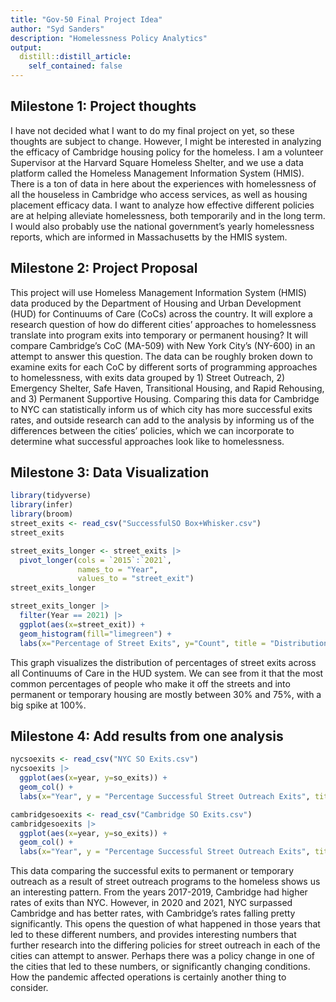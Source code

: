 ```yaml
---
title: "Gov-50 Final Project Idea"
author: "Syd Sanders"
description: "Homelessness Policy Analytics"
output:
  distill::distill_article:
    self_contained: false
---
```




## Milestone 1: Project thoughts

I have not decided what I want to do my final project on yet, so these thoughts are subject to change. However, I might be interested in analyzing the efficacy of Cambridge housing policy for the homeless. I am a volunteer Supervisor at the Harvard Square Homeless Shelter, and we use a data platform called the Homeless Management Information System (HMIS). There is a ton of data in here about the experiences with homelessness of all the houseless in Cambridge who access services, as well as housing placement efficacy data. I want to analyze how effective different policies are at helping alleviate homelessness, both temporarily and in the long term. I would also probably use the national government's yearly homelessness reports, which are informed in Massachusetts by the HMIS system. 

## Milestone 2: Project Proposal

This project will use Homeless Management Information System (HMIS) data produced by the Department of Housing and Urban Development (HUD) for Continuums of Care (CoCs) across the country. It will explore a research question of how do different cities’ approaches to homelessness translate into program exits into temporary or permanent housing? It will compare Cambridge’s CoC (MA-509) with New York City’s (NY-600) in an attempt to answer this question. The data can be roughly broken down to examine exits for each CoC by different sorts of programming approaches to homelessness, with exits data grouped by 1) Street Outreach, 2) Emergency Shelter, Safe Haven, Transitional Housing, and Rapid Rehousing, and 3) Permanent Supportive Housing. Comparing this data for Cambridge to NYC can statistically inform us of which city has more successful exits rates, and outside research can add to the analysis by informing us of the differences between the cities’ policies, which we can incorporate to determine what successful approaches look like to homelessness. 

## Milestone 3: Data Visualization

```r
library(tidyverse)
library(infer)
library(broom)
street_exits <- read_csv("SuccessfulSO Box+Whisker.csv")
street_exits
```


```r
street_exits_longer <- street_exits |>
  pivot_longer(cols = `2015`:`2021`,
               names_to = "Year",
               values_to = "street_exit")
street_exits_longer

street_exits_longer |>
  filter(Year == 2021) |>
  ggplot(aes(x=street_exit)) +
  geom_histogram(fill="limegreen") +
  labs(x="Percentage of Street Exits", y="Count", title = "Distribution of Street Exit Percentages across HUD CoCs")

```
This graph visualizes the distribution of percentages of street exits across all Continuums of Care in the HUD system. We can see from it that the most common percentages of people who make it off the streets and into permanent or temporary housing are mostly between 30% and 75%, with a big spike at 100%.

## Milestone 4: Add results from one analysis

```r
nycsoexits <- read_csv("NYC SO Exits.csv")
nycsoexits |>
  ggplot(aes(x=year, y=so_exits)) +
  geom_col() +
  labs(x="Year", y = "Percentage Successful Street Outreach Exits", title = "Percentage of Successful Street Outreach Exits by Year")
```
```r
cambridgesoexits <- read_csv("Cambridge SO Exits.csv")
cambridgesoexits |>
  ggplot(aes(x=year, y=so_exits)) +
  geom_col() +
  labs(x="Year", y = "Percentage Successful Street Outreach Exits", title = "Percentage of Successful Street Outreach Exits by Year")
```

This data comparing the successful exits to permanent or temporary outreach as a result of street outreach programs to the homeless shows us an interesting pattern. From the years 2017-2019, Cambridge had higher rates of exits than NYC. However, in 2020 and 2021, NYC surpassed Cambridge and has better rates, with Cambridge's rates falling pretty significantly. This opens the question of what happened in those years that led to these different numbers, and provides interesting numbers that further research into the differing policies for street outreach in each of the cities can attempt to answer. Perhaps there was a policy change in one of the cities that led to these numbers, or significantly changing conditions. How the pandemic affected operations is certainly another thing to consider.
